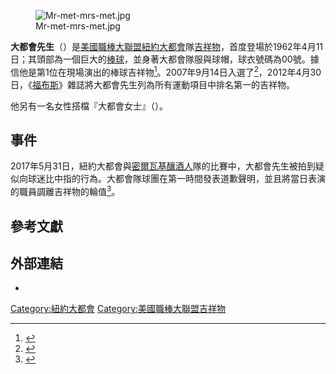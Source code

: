 {{Expand language|1=en|time=2020-11-01T08:56:16+00:00}}
[[File:Mr-met-mrs-met.jpg|thumb]]

'''大都會先生'''（{{lang-en|Mr. Met}}）是[[美國職棒大聯盟|美國職棒大聯盟]][[紐約大都會|紐約大都會]]隊[[吉祥物|吉祥物]]，首度登場於1962年4月11日；其頭部為一個巨大的[[棒球|棒球]]，並身著大都會隊服與球帽，球衣號碼為00號。據信他是第1位在現場演出的棒球吉祥物<ref name="QueensTribune-2002-04-25">{{cite news|last=McGuire|first=Stephen|title=He's In The Army Now: The Life And Times Of Mr. Met|url=http://www.queenstribune.com/archives/featurearchive/feature2002/0425/feature_story.html|newspaper=Queens Tribune|date=2002-04-25|accessdate=2009-10-04|dead-url=yes|archiveurl=https://web.archive.org/web/20110615113257/http://www.queenstribune.com/archives/featurearchive/feature2002/0425/feature_story.html|archivedate=2011-06-15}}</ref>。2007年9月14日入選了{{link-en|吉祥物名人堂|Mascot Hall of Fame}}<ref>{{cite news|last=Goff|first=Liz|title=Mr. Met Voted Into Mascot Hall Of Fame|url=http://www.qgazette.com/news/2007/1003/features/045.html|newspaper=Queens Gazette|date=2007-10-03|accessdate=2009-10-04|archive-date=2008-12-02|archive-url=https://web.archive.org/web/20081202163750/http://www.qgazette.com/news/2007/1003/features/045.html|dead-url=no}}</ref>，2012年4月30日，《[[福布斯|福布斯]]》雜誌將大都會先生列為所有運動項目中排名第一的吉祥物。

他另有一名女性搭檔『大都會女士』（{{lang-en|Mrs. Met}}）。

==事件==
2017年5月31日，紐約大都會與[[密爾瓦基釀酒人|密爾瓦基釀酒人]]隊的比賽中，大都會先生被拍到疑似向球迷比中指的行為。大都會隊球團在第一時間發表道歉聲明，並且將當日表演的職員調離吉祥物的輪值<ref>{{cite web |author= |url=http://www.espn.com/mlb/story/_/id/19509176/new-york-mets-apologize-mascot-obscene-gesture-fans |title=New York Mets apologize after mascot's obscene gesture at fans |publisher=Espn.com |date= |accessdate=2017-06-01 |archive-date=2020-11-12 |archive-url=https://web.archive.org/web/20201112033439/https://www.espn.com/mlb/story/_/id/19509176/new-york-mets-apologize-mascot-obscene-gesture-fans |dead-url=no }}</ref>。

==參考文獻==
{{reflist}}

==外部連結==
{{Commons category|Mr. Met}}

* {{Official website|https://www.mlb.com/mets/fans/the-story-of-mr-met}}

[[Category:紐約大都會|Category:紐約大都會]]
[[Category:美國職棒大聯盟吉祥物|Category:美國職棒大聯盟吉祥物]]